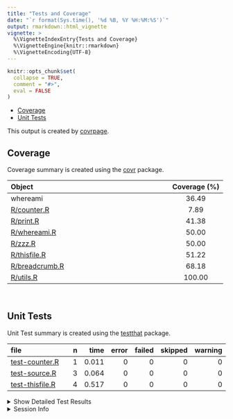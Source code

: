 ---
title: "Tests and Coverage"
date: "`r format(Sys.time(), '%d %B, %Y %H:%M:%S')`"
output: rmarkdown::html_vignette
vignette: >
  %\VignetteIndexEntry{Tests and Coverage}
  %\VignetteEngine{knitr::rmarkdown}
  %\VignetteEncoding{UTF-8}
---
  
```{r setup, include = FALSE}
knitr::opts_chunk$set(
  collapse = TRUE,
  comment = "#>",
  eval = FALSE
)
```

<!--- Placeholder for tests/README.md Do Not Edit--->
  - [Coverage](#coverage)
  - [Unit Tests](#unit-tests)

This output is created by
[covrpage](https://github.com/yonicd/covrpage).

## Coverage

Coverage summary is created using the
[covr](https://github.com/r-lib/covr) package.

| Object                              | Coverage (%) |
| :---------------------------------- | :----------: |
| whereami                            |    36.49     |
| [R/counter.R](https://github.com/yonicd/whereami/blob/master/R/counter.R)       |     7.89     |
| [R/print.R](https://github.com/yonicd/whereami/blob/master/R/print.R)           |    41.38     |
| [R/whereami.R](https://github.com/yonicd/whereami/blob/master/R/whereami.R)     |    50.00     |
| [R/zzz.R](https://github.com/yonicd/whereami/blob/master/R/zzz.R)               |    50.00     |
| [R/thisfile.R](https://github.com/yonicd/whereami/blob/master/R/thisfile.R)     |    51.22     |
| [R/breadcrumb.R](https://github.com/yonicd/whereami/blob/master/R/breadcrumb.R) |    68.18     |
| [R/utils.R](https://github.com/yonicd/whereami/blob/master/R/utils.R)           |    100.00    |

<br>

## Unit Tests

Unit Test summary is created using the
[testthat](https://github.com/r-lib/testthat) package.

| file                                        | n |  time | error | failed | skipped | warning |
| :------------------------------------------ | -: | ----: | ----: | -----: | ------: | ------: |
| [test-counter.R](https://github.com/yonicd/whereami/blob/master/tests/testthat/test-counter.R)   | 1 | 0.011 |     0 |      0 |       0 |       0 |
| [test-source.R](https://github.com/yonicd/whereami/blob/master/tests/testthat/test-source.R)     | 3 | 0.064 |     0 |      0 |       0 |       0 |
| [test-thisfile.R](https://github.com/yonicd/whereami/blob/master/tests/testthat/test-thisfile.R) | 4 | 0.517 |     0 |      0 |       0 |       0 |

<details closed>

<summary> Show Detailed Test Results </summary>

| file                                                | context               | test                            | status | n |  time |
| :-------------------------------------------------- | :-------------------- | :------------------------------ | :----- | -: | ----: |
| [test-counter.R](https://github.com/yonicd/whereami/blob/master/tests/testthat/test-counter.R#L7)        | counter functionality | counter flow: no counter exists | PASS   | 1 | 0.011 |
| [test-source.R](https://github.com/yonicd/whereami/blob/master/tests/testthat/test-source.R#L7)          | source functionality  | source calls: direct call       | PASS   | 1 | 0.012 |
| [test-source.R](https://github.com/yonicd/whereami/blob/master/tests/testthat/test-source.R#L11)         | source functionality  | source calls: path expand       | PASS   | 1 | 0.044 |
| [test-source.R](https://github.com/yonicd/whereami/blob/master/tests/testthat/test-source.R#L15)         | source functionality  | source calls: print             | PASS   | 1 | 0.008 |
| [test-thisfile.R](https://github.com/yonicd/whereami/blob/master/tests/testthat/test-thisfile.R#L9)      | thisfile              | thisfile works with source      | PASS   | 1 | 0.004 |
| [test-thisfile.R](https://github.com/yonicd/whereami/blob/master/tests/testthat/test-thisfile.R#L17)     | thisfile              | thisfile works with Rscript     | PASS   | 1 | 0.251 |
| [test-thisfile.R](https://github.com/yonicd/whereami/blob/master/tests/testthat/test-thisfile.R#L25)     | thisfile              | thisfile works with R           | PASS   | 1 | 0.249 |
| [test-thisfile.R](https://github.com/yonicd/whereami/blob/master/tests/testthat/test-thisfile.R#L32_L36) | thisfile              | thisfile works with knitr       | PASS   | 1 | 0.013 |

</details>

<details>

<summary> Session Info </summary>

| Field    | Value                         |                                                                                                                                                                                                                                                                  |
| :------- | :---------------------------- | :--------------------------------------------------------------------------------------------------------------------------------------------------------------------------------------------------------------------------------------------------------------- |
| Version  | R version 4.2.2 (2022-10-31)  |                                                                                                                                                                                                                                                                  |
| Platform | x86\_64-pc-linux-gnu (64-bit) | <a href="https://github.com/yonicd/whereami/commit/6a7b3358d9810b7894a588366b54645ee090500f/checks" target="_blank"><span title="Built on Github Actions">![](https://github.com/metrumresearchgroup/covrpage/blob/actions/inst/logo/gh.png?raw=true)</span></a> |
| Running  | Ubuntu 22.04.1 LTS            |                                                                                                                                                                                                                                                                  |
| Language | C                             |                                                                                                                                                                                                                                                                  |
| Timezone | UTC                           |                                                                                                                                                                                                                                                                  |

| Package  | Version |
| :------- | :------ |
| testthat | 3.1.6   |
| covr     | 3.6.1   |
| covrpage | 0.1     |

</details>

<!--- Final Status : pass --->
